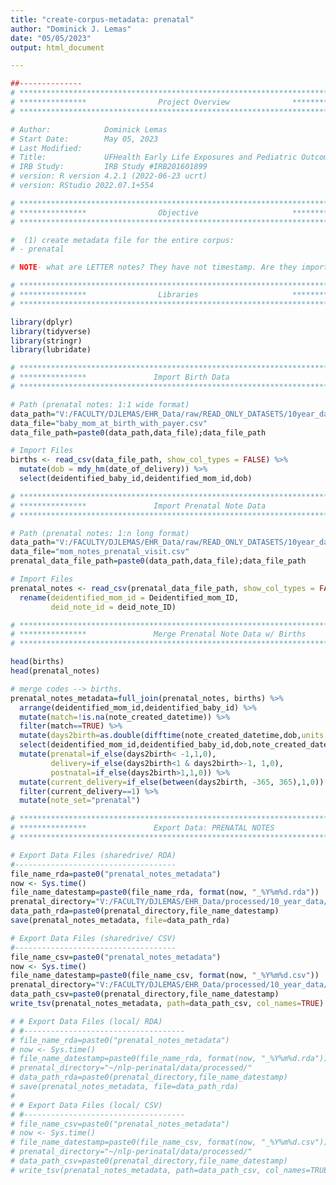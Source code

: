 ```yaml
---
title: "create-corpus-metadata: prenatal"
author: "Dominick J. Lemas"
date: "05/05/2023"
output: html_document

---
```


```r
##-------------- 
# **************************************************************************** #
# ***************                Project Overview              *************** #
# **************************************************************************** #

# Author:            Dominick Lemas 
# Start Date:        May 05, 2023 
# Last Modified:     
# Title:             UFHealth Early Life Exposures and Pediatric Outcomes  
# IRB Study:         IRB Study #IRB201601899
# version: R version 4.2.1 (2022-06-23 ucrt) 
# version: RStudio 2022.07.1+554 

# **************************************************************************** #
# ***************                Objective                     *************** #
# **************************************************************************** #

#  (1) create metadata file for the entire corpus:
# - prenatal

# NOTE- what are LETTER notes? They have not timestamp. Are they important? Hard to link with specfic delivery without date. 

```


```r

# **************************************************************************** #
# ***************                Libraries                     *************** #
# **************************************************************************** #

library(dplyr)
library(tidyverse)
library(stringr)
library(lubridate)

```


```r

# **************************************************************************** #
# ***************               Import Birth Data
# **************************************************************************** #

# Path (prenatal notes: 1:1 wide format)
data_path="V:/FACULTY/DJLEMAS/EHR_Data/raw/READ_ONLY_DATASETS/10year_data/2021/dataset_09_2021/"
data_file="baby_mom_at_birth_with_payer.csv"
data_file_path=paste0(data_path,data_file);data_file_path

# Import Files
births <- read_csv(data_file_path, show_col_types = FALSE) %>%
  mutate(dob = mdy_hm(date_of_delivery)) %>%
  select(deidentified_baby_id,deidentified_mom_id,dob)

```


```r

# **************************************************************************** #
# ***************               Import Prenatal Note Data
# **************************************************************************** #

# Path (prenatal notes: 1:n long format)
data_path="V:/FACULTY/DJLEMAS/EHR_Data/raw/READ_ONLY_DATASETS/10year_data/2021/dataset_10_2021/prenatal_notes/"
data_file="mom_notes_prenatal_visit.csv"
prenatal_data_file_path=paste0(data_path,data_file);data_file_path

# Import Files
prenatal_notes <- read_csv(prenatal_data_file_path, show_col_types = FALSE) %>%
  rename(deidentified_mom_id = Deidentified_mom_ID,
         deid_note_id = deid_note_ID) 

```

```r

# **************************************************************************** #
# ***************               Merge Prenatal Note Data w/ Births
# **************************************************************************** #

head(births)
head(prenatal_notes) 

# merge codes --> births. 
prenatal_notes_metadata=full_join(prenatal_notes, births) %>%
  arrange(deidentified_mom_id,deidentified_baby_id) %>%
  mutate(match=!is.na(note_created_datetime)) %>%
  filter(match==TRUE) %>%
  mutate(days2birth=as.double(difftime(note_created_datetime,dob,units ="days"))) %>%
  select(deidentified_mom_id,deidentified_baby_id,dob,note_created_datetime,days2birth,everything()) %>%
  mutate(prenatal=if_else(days2birth< -1,1,0),
         delivery=if_else(days2birth<1 & days2birth>-1, 1,0),
         postnatal=if_else(days2birth>1,1,0)) %>%
  mutate(current_delivery=if_else(between(days2birth, -365, 365),1,0)) %>%
  filter(current_delivery==1) %>%
  mutate(note_set="prenatal")

```

```r

# **************************************************************************** #
# ***************               Export Data: PRENATAL NOTES
# **************************************************************************** #

# Export Data Files (sharedrive/ RDA)
#------------------------------------
file_name_rda=paste0("prenatal_notes_metadata")
now <- Sys.time()
file_name_datestamp=paste0(file_name_rda, format(now, "_%Y%m%d.rda"))
prenatal_directory="V:/FACULTY/DJLEMAS/EHR_Data/processed/10_year_data/clinical_notes/"
data_path_rda=paste0(prenatal_directory,file_name_datestamp)
save(prenatal_notes_metadata, file=data_path_rda)

# Export Data Files (sharedrive/ CSV)
#------------------------------------
file_name_csv=paste0("prenatal_notes_metadata")
now <- Sys.time()
file_name_datestamp=paste0(file_name_csv, format(now, "_%Y%m%d.csv"))
prenatal_directory="V:/FACULTY/DJLEMAS/EHR_Data/processed/10_year_data/clinical_notes/"
data_path_csv=paste0(prenatal_directory,file_name_datestamp)
write_tsv(prenatal_notes_metadata, path=data_path_csv, col_names=TRUE)

# # Export Data Files (local/ RDA)
# #------------------------------------
# file_name_rda=paste0("prenatal_notes_metadata")
# now <- Sys.time()
# file_name_datestamp=paste0(file_name_rda, format(now, "_%Y%m%d.rda"))
# prenatal_directory="~/nlp-perinatal/data/processed/"
# data_path_rda=paste0(prenatal_directory,file_name_datestamp)
# save(prenatal_notes_metadata, file=data_path_rda)
# 
# # Export Data Files (local/ CSV)
# #------------------------------------
# file_name_csv=paste0("prenatal_notes_metadata")
# now <- Sys.time()
# file_name_datestamp=paste0(file_name_csv, format(now, "_%Y%m%d.csv"))
# prenatal_directory="~/nlp-perinatal/data/processed/"
# data_path_csv=paste0(prenatal_directory,file_name_datestamp)
# write_tsv(prenatal_notes_metadata, path=data_path_csv, col_names=TRUE)

```

